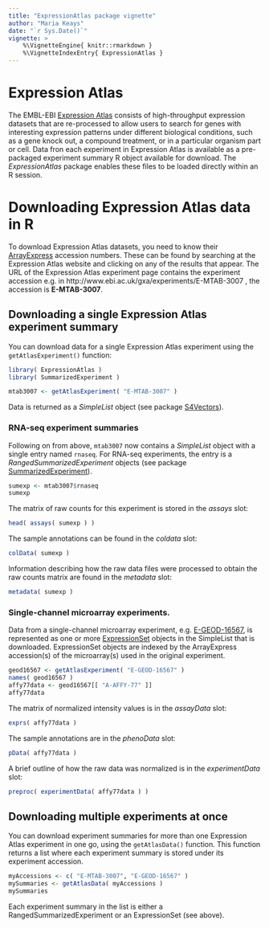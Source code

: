 ```yaml
---
title: "ExpressionAtlas package vignette"
author: "Maria Keays"
date: "`r Sys.Date()`"
vignette: >
    %\VignetteEngine{ knitr::rmarkdown }
    %\VignetteIndexEntry{ ExpressionAtlas }
---
```


# Expression Atlas

The EMBL-EBI [Expression Atlas](http://www.ebi.ac.uk/gxa) consists of
high-throughput expression datasets that are re-processed to allow users to
search for genes with interesting expression patterns under different
biological conditions, such as a gene knock out, a compound treatment, or in a
particular organism part or cell. Data fron each experiment in Expression
Atlas is available as a pre-packaged experiment summary R object available for
download. The *ExpressionAtlas* package enables these files to be loaded
directly within an R session.

# Downloading Expression Atlas data in R

To download Expression Atlas datasets, you need to know their
[ArrayExpress](http://www.ebi.ac.uk/arrayexpress) accession numbers. These can
be found by searching at the Expression Atlas website and clicking on any of
the results that appear. The URL of the Expression Atlas experiment page
contains the experiment accession e.g. in
http://www.ebi.ac.uk/gxa/experiments/E-MTAB-3007 , the accession is
**E-MTAB-3007**.

## Downloading a single Expression Atlas experiment summary

You can download data for a single Expression Atlas experiment using the
`getAtlasExperiment()` function:

```r
library( ExpressionAtlas )
library( SummarizedExperiment )

mtab3007 <- getAtlasExperiment( "E-MTAB-3007" )
```

Data is returned as a *SimpleList* object (see package
[S4Vectors](http://bioconductor.org/packages/release/bioc/html/S4Vectors.html)).

### RNA-seq experiment summaries

Following on from above, `mtab3007` now contains a *SimpleList* object 
with a single entry named `rnaseq`. For RNA-seq experiments, the entry is a
*RangedSummarizedExperiment* objects (see package
[SummarizedExperiment](http://bioconductor.org/packages/release/bioc/html/SummarizedExperiment.html)).

```r
sumexp <- mtab3007$rnaseq
sumexp
```

The matrix of raw counts for this experiment is stored in the *assays* slot:

```r
head( assays( sumexp ) )
```

The sample annotations can be found in the *coldata* slot:

```r
colData( sumexp )
```

Information describing how the raw data files were processed to obtain the raw
counts matrix are found in the *metadata* slot:

```r
metadata( sumexp )
```

### Single-channel microarray experiments.

Data from a single-channel microarray experiment, e.g.
[E-GEOD-16567](http://www.ebi.ac.uk/gxa/experiments/E-GEOD-16567), is
represented as one or more [ExpressionSet]() objects in the SimpleList that is
downloaded. ExpressionSet objects are indexed by the ArrayExpress accession(s)
of the microarray(s) used in the original experiment.

```r
geod16567 <- getAtlasExperiment( "E-GEOD-16567" )
names( geod16567 )
affy77data <- geod16567[[ "A-AFFY-77" ]]
affy77data
```

The matrix of normalized intensity values is in the *assayData* slot:

```r
exprs( affy77data )
```

The sample annotations are in the *phenoData* slot:

```r
pData( affy77data )
```

A brief outline of how the raw data was normalized is in the *experimentData* slot:

```r
preproc( experimentData( affy77data ) )
```

## Downloading multiple experiments at once

You can download experiment summaries for more than one Expression Atlas
experiment in one go, using the `getAtlasData()` function. This function
returns a list where each experiment summary is stored under its experiment
accession.

```r
myAccessions <- c( "E-MTAB-3007", "E-GEOD-16567" )
mySummaries <- getAtlasData( myAccessions )
mySummaries
```

Each experiment summary in the list is either a RangedSummarizedExperiment or
an ExpressionSet (see above).
